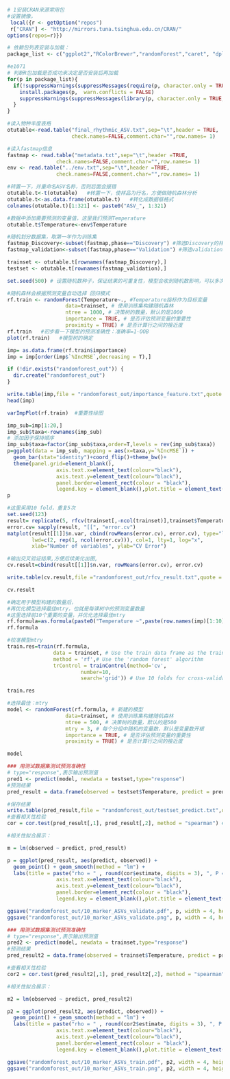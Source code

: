 
```{r}
# 1安装CRAN来源常用包
#设置镜像，
 local({r <- getOption("repos")  
 r["CRAN"] <- "http://mirrors.tuna.tsinghua.edu.cn/CRAN/"   
options(repos=r)}) 

# 依赖包列表安装与加载：
package_list <- c("ggplot2","RColorBrewer","randomForest","caret", "dplyr","ggrepel","pheatmap")

#e1071
# 判断R包加载是否成功来决定是否安装后再加载
for(p in package_list){
  if(!suppressWarnings(suppressMessages(require(p, character.only = TRUE, quietly = TRUE, warn.conflicts = FALSE)))){
    install.packages(p,  warn.conflicts = FALSE)
    suppressWarnings(suppressMessages(library(p, character.only = TRUE, quietly = TRUE, warn.conflicts = FALSE)))
  }
}
```

```{r}
#读入物种丰度表格
otutable<-read.table("final_rhythmic_ASV.txt",sep="\t",header = TRUE, 
                     check.names=FALSE,comment.char="",row.names= 1)

#读入fastmap信息
fastmap <- read.table("metadata.txt",sep="\t",header =TRUE,
                check.names=FALSE,comment.char="",row.names= 1)
env <- read.table("../env.txt",sep="\t",header =TRUE,
                check.names=FALSE,comment.char="",row.names= 1)

#转置一下，并重命名ASV名称，否则后面会报错
otutable.t<-t(otutable)   #转置一下，使样品为行名，方便做随机森林分析
otutable.t<-as.data.frame(otutable.t)   #转化成数据框格式
colnames(otutable.t)[1:321] <- paste0("ASV_", 1:321)

#数据中添加需要预测的变量值，这里我们预测Temperature
otutable.t$Temperature<-env$Temperature

#随机划分数据集，取第一年作为训练集
fastmap_Discovery<-subset(fastmap,phase=="Discovery") #筛选Discovery的样本训练
fastmap_validation<-subset(fastmap,phase=="Validation") #筛选validation的样本测试

trainset <- otutable.t[rownames(fastmap_Discovery),]
testset <- otutable.t[rownames(fastmap_validation),]

set.seed(500) # 设置随机数种子，保证结果的可重复性，模型会收到随机数影响，可以多次尝试不同的随机数

#随机森林会根据预测变量自动选择 回归模式
rf.train <- randomForest(Temperature~., #Temperature指标作为目标变量 
                   data=trainset, # 使用训练集构建随机森林
                   ntree = 1000, # 决策树的数量，默认的是1000
                   importance = TRUE, # 是否评估预测变量的重要性
                   proximity = TRUE) # 是否计算行之间的接近度
rf.train   #初步看一下模型的预测准确性：准确率=1-OOB 
plot(rf.train)   #模型树的确定

```

```{r}
imp= as.data.frame(rf.train$importance)
imp = imp[order(imp$`%IncMSE`,decreasing = T),]

if (!dir.exists("randomforest_out")) {
  dir.create("randomforest_out")
}

write.table(imp,file = "randomforest_out/importance_feature.txt",quote = F,sep = '\t', row.names = T, col.names = T)  #输出重要性
head(imp)

varImpPlot(rf.train)  #重要性绘图

```

```{r}
imp_sub=imp[1:20,]
imp_sub$taxa<-rownames(imp_sub)
# 添加因子保持顺序
imp_sub$taxa=factor(imp_sub$taxa,order=T,levels = rev(imp_sub$taxa))
p=ggplot(data = imp_sub, mapping = aes(x=taxa,y=`%IncMSE`)) + 
  geom_bar(stat="identity")+coord_flip()+theme_bw()+
  theme(panel.grid=element_blank(), 
				axis.text.x=element_text(colour="black"),
				axis.text.y=element_text(colour="black"),
				panel.border=element_rect(colour = "black"),
				legend.key = element_blank(),plot.title = element_text(hjust = 0.5))
p
```

```{r}
#这里采用10 fold，重复5次
set.seed(123)
result= replicate(5, rfcv(trainset[,-ncol(trainset)],trainset$Temperature,cv.fold=10), simplify=FALSE)    
error.cv= sapply(result, "[[", "error.cv")
matplot(result[[1]]$n.var, cbind(rowMeans(error.cv), error.cv), type="l",
        lwd=c(2, rep(1, ncol(error.cv))), col=1, lty=1, log="x",
        xlab="Number of variables", ylab="CV Error")

#输出交叉验证结果,方便后续美化出图,
cv.result=cbind(result[[1]]$n.var, rowMeans(error.cv), error.cv)

write.table(cv.result,file ="randomforest_out/rfcv_result.txt",quote = F,sep = '\t', row.names = T, col.names = T)

cv.result
```

```{r}
#确定用于模型构建的数量后，
#再优化模型选择最佳mtry，也就是每课树中的预测变量数量
#这里选择前10个重要的变量，并优化选择最佳mtry
rf.formula=as.formula(paste0("Temperature ~",paste(row.names(imp)[1:10],collapse="+")))
rf.formula

#校准模型mtry
train.res=train(rf.formula, 
               data = trainset, # Use the train data frame as the training data
               method = 'rf',# Use the 'random forest' algorithm
               trControl = trainControl(method='cv', 
                        number=10, 
                        search='grid')) # Use 10 folds for cross-validation 

train.res

#选择最佳：mtry
model <- randomForest(rf.formula, # 新建的模型
                   data=trainset, # 使用训练集构建随机森林
                   ntree = 500, # 决策树的数量，默认的是500
                   mtry = 3, # 每个分组中随机的变量数，默认是变量数开根
                   importance = TRUE, # 是否评估预测变量的重要性
                   proximity = TRUE) # 是否计算行之间的接近度

model

```

```{r}
### 用测试数据集测试预测准确性
# type="response",表示输出预测值
pred1 <- predict(model, newdata = testset,type="response")
#预测结果
pred_result = data.frame(observed = testset$Temperature, predict = pred1)

#保存结果
write.table(pred_result,file = "randomforest_out/testset_predict.txt",quote = F,sep = '\t', row.names = T, col.names = T)
#查看相关性检验
cor = cor.test(pred_result[,1], pred_result[,2], method = "spearman") # spearman or pearson

#相关性拟合展示：

m = lm(observed ~ predict, pred_result)

p = ggplot(pred_result, aes(predict, observed)) +
  geom_point() + geom_smooth(method = "lm") +
  labs(title = paste("rho = " , round(cor$estimate, digits = 3), ", P = " , signif(cor$p.value, digits = 3), ", R2 = ", round(summary(m)$r.squared, digits = 3) , sep = "")) +  theme_bw()+theme(panel.grid=element_blank(), 
				axis.text.x=element_text(colour="black"),
				axis.text.y=element_text(colour="black"),
				panel.border=element_rect(colour = "black"),
				legend.key = element_blank(),plot.title = element_text(hjust = 0.5))

ggsave("randomforest_out/10_marker_ASVs_validate.pdf", p, width = 4, height = 4)
ggsave("randomforest_out/10_marker_ASVs_validate.png", p, width = 4, height = 4, bg = "white")  # 设置PNG图片的背景色为白色

```

```{r}
### 用测试数据集测试预测准确性
# type="response",表示输出预测值
pred2 <- predict(model, newdata = trainset,type="response")
#预测结果
pred_result2 = data.frame(observed = trainset$Temperature, predict = pred2)

#查看相关性检验
cor2 = cor.test(pred_result2[,1], pred_result2[,2], method = "spearman") # spearman or pearson

#相关性拟合展示：

m2 = lm(observed ~ predict, pred_result2)

p2 = ggplot(pred_result2, aes(predict, observed)) +
  geom_point() + geom_smooth(method = "lm") +
  labs(title = paste("rho = " , round(cor2$estimate, digits = 3), ", P = " , signif(cor2$p.value, digits = 3), ", R2 = ", round(summary(m2)$r.squared, digits = 3) , sep = "")) +  theme_bw()+theme(panel.grid=element_blank(), 
				axis.text.x=element_text(colour="black"),
				axis.text.y=element_text(colour="black"),
				panel.border=element_rect(colour = "black"),
				legend.key = element_blank(),plot.title = element_text(hjust = 0.5))

ggsave("randomforest_out/10_marker_ASVs_train.pdf", p2, width = 4, height = 4)
ggsave("randomforest_out/10_marker_ASVs_train.png", p2, width = 4, height = 4, bg = "white")  # 设置PNG图片的背景色为白色

```



